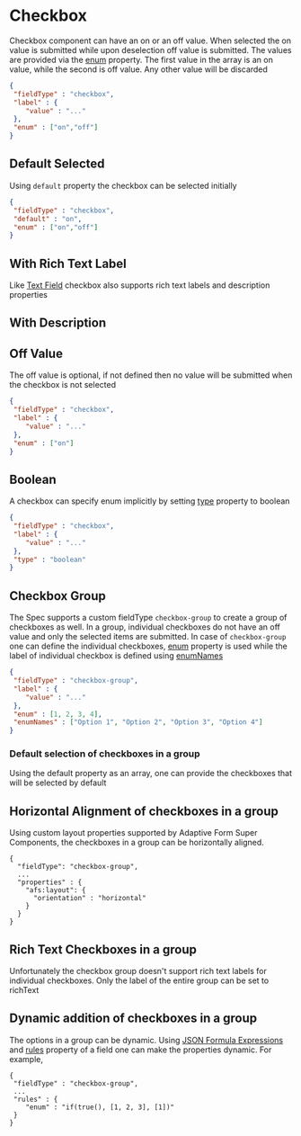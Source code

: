 
# Checkbox

Checkbox component can have an on or an off value. When selected the on value is submitted while upon deselection
off value is submitted.
The values are provided via the
[enum](https://git.corp.adobe.com/pages/livecycle/af2-docs/spec/latest/#field-properties-enum) property. The first
value in the array is an on value, while the second is off value. Any other value will be discarded



```json
{
 "fieldType" : "checkbox",
 "label" : {
    "value" : "..."
 },
 "enum" : ["on","off"]
}
```
<Story id="adaptive-form-components-checkbox--def" />

## Default Selected

Using `default` property the checkbox can be selected initially

```json
{
 "fieldType" : "checkbox",
 "default" : "on",
 "enum" : ["on","off"]
}
```

<Story id="adaptive-form-components-checkbox--def-selected" />

## With Rich Text Label

Like [Text Field](?path=/docs/adaptive-form-components-text-input-field--def) checkbox also supports rich text labels
and description properties

<Story id="adaptive-form-components-checkbox--with-rich-text-label" />

## With Description

<Story id="adaptive-form-components-checkbox--with-description" />


## Off Value

The off value is optional, if not defined then no value will be submitted when the checkbox is not selected

```json
{
 "fieldType" : "checkbox",
 "label" : {
    "value" : "..."
 },
 "enum" : ["on"]
}
```

<Story id="adaptive-form-components-checkbox--no-off-value" />

## Boolean

A checkbox can specify enum implicitly by setting
[type](https://git.corp.adobe.com/pages/livecycle/af2-docs/spec/latest/#field-properties-type) property to boolean

```json
{
 "fieldType" : "checkbox",
 "label" : {
    "value" : "..."
 },
 "type" : "boolean"
}
```

<Story id="adaptive-form-components-checkbox--boolean" />

## Checkbox Group

[//]: # (Checkboxes can be made part of a group as well. )

[//]: # (When checkboxes are a part of group, individual checkboxes do not have an off value. )

[//]: # (Only the selected items are submitted. )

[//]: # (If multiple checkboxes are a part of a group, then )

The Spec supports a custom fieldType `checkbox-group` to create a group of checkboxes as well. In a group,
individual checkboxes do not have an off value and only the selected items are submitted. In case of `checkbox-group`
one can define the individual checkboxes,
[enum](https://git.corp.adobe.com/pages/livecycle/af2-docs/spec/latest/#field-properties-enum)
property is used while the label of individual checkbox is defined
using
[enumNames](https://git.corp.adobe.com/pages/livecycle/af2-docs/spec/latest/#field-properties-enumNames)

```json
{
 "fieldType" : "checkbox-group",
 "label" : {
    "value" : "..."
 },
 "enum" : [1, 2, 3, 4],
 "enumNames" : ["Option 1", "Option 2", "Option 3", "Option 4"]
}
```
<Story id="adaptive-form-components-checkbox--group" />

### Default selection of checkboxes in a group

Using the default property as an array, one can provide the checkboxes that will be selected by default

<Story id="reference-json-properties-default--array" />


## Horizontal Alignment of checkboxes in a group
Using custom layout properties supported by Adaptive Form Super Components,
the checkboxes in a group can be horizontally aligned.
```
{
  "fieldType": "checkbox-group",
  ...
  "properties" : {
    "afs:layout": {
      "orientation" : "horizontal"
    }
  }
}
```

<Story id="adaptive-form-components-checkbox--group-horizontal-alignment" />


## Rich Text Checkboxes in a group

Unfortunately the checkbox group doesn't support rich text labels for individual checkboxes. Only the label of the
entire group can be set to richText

<Story id="adaptive-form-components-checkbox--group-with-rich-text-labels" />


## Dynamic addition of checkboxes in a group

The options in a group can be dynamic. Using
[JSON Formula Expressions](https://git.corp.adobe.com/pages/livecycle/af2-docs/spec/latest/index.html#field-properties-rules)
and [rules](https://git.corp.adobe.com/pages/livecycle/af2-docs/spec/latest/index.html#rules) property of a field
one can make the properties dynamic. For example,

```
{
 "fieldType" : "checkbox-group",
 ...
 "rules" : {
    "enum" : "if(true(), [1, 2, 3], [1])"
 }
}
```

<Story id="adaptive-form-components-checkbox--dynamic-group" />
